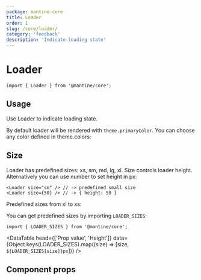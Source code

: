 ```yaml
---
package: mantine-core
title: Loader
order: 1
slug: /core/loader/
category: 'feedback'
description: 'Indicate loading state'
---
```



# Loader

<PageHeader
  source="mantine-core/src/Loader/Loader.tsx"
  docs="core/Loader.mdx"
  package="@mantine/core"
/>

```tsx
import { Loader } from '@mantine/core';
```

## Usage

Use Loader to indicate loading state.

By default loader will be rendered with `theme.primaryColor`.
You can choose any color defined in <GatsbyLink to="/pages/theming/#colors">theme.colors</GatsbyLink>:

<LoaderConfigurator />

## Size

Loader has predefined sizes: xs, sm, md, lg, xl. Size controls loader height.
Alternatively you can use number to set height in px:

```tsx
<Loader size="sm" /> // -> predefined small size
<Loader size={50} /> // -> { height: 50 }
```

Predefined sizes from xl to xs:

<LoaderSizesDemo />

You can get predefined sizes by importing `LOADER_SIZES`:

```tsx
import { LOADER_SIZES } from '@mantine/core';
```

<DataTable
  head={['Prop value', 'Height']}
  data={Object.keys(LOADER_SIZES).map((size) => [size, `${LOADER_SIZES[size]}px`])}
/>

## Component props

<PropsTable component="Loader" />
